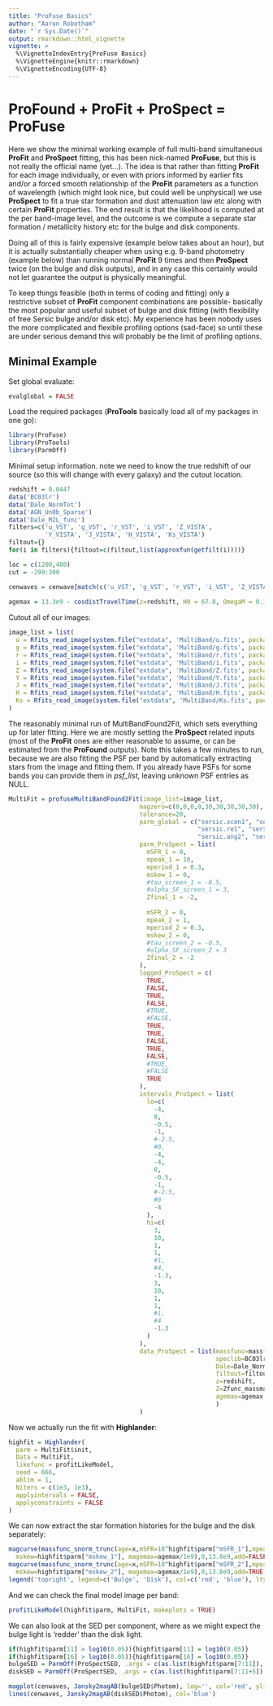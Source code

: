 ```yaml
---
title: "ProFuse Basics"
author: "Aaron Robotham"
date: "`r Sys.Date()`"
output: rmarkdown::html_vignette
vignette: >
  %\VignetteIndexEntry{ProFuse Basics}
  %\VignetteEngine{knitr::rmarkdown}
  %\VignetteEncoding{UTF-8}
---
```


# ProFound + ProFit + ProSpect = ProFuse

Here we show the minimal working example of full multi-band simultaneous **ProFit** and **ProSpect** fitting, this has been nick-named **ProFuse**, but this is not really the official name (yet...).  The idea is that rather than fitting **ProFit** for each image individually, or even with priors informed by earlier fits and/or a forced smooth relationship of the **ProFit** parameters as a function of wavelength (which might look nice, but could well be unphysical) we use **ProSpect** to fit a true star formation and dust attenuation law etc along with certain **ProFit** properties. The end result is that the likelihood is computed at the per band-image level, and the outcome is we compute a separate star formation / metallicity history etc for the bulge and disk components.

Doing all of this is fairly expensive (example below takes about an hour), but it is actually substantially cheaper when using e.g. 9-band photometry (example below) than running normal **ProFit** 9 times and then **ProSpect** twice (on the bulge and disk outputs), and in any case this certainly would not let guarantee the output is physically meaningful.

To keep things feasible (both in terms of coding and fitting) only a restrictive subset of **ProFit** component combinations are possible- basically the most popular and useful subset of bulge and disk fitting (with flexibility of free Sersic bulge and/or disk etc). My experience has been nobody uses the more complicated and flexible profiling options (sad-face) so until these are under serious demand this will probably be the limit of profiling options.

## Minimal Example

Set global evaluate:

```r
evalglobal = FALSE
```

Load the required packages (**ProTools** basically load all of my packages in one go):

```r
library(ProFuse)
library(ProTools)
library(ParmOff)
```

Minimal setup information. note we need to know the true redshift of our source (so this will change with every galaxy) and the cutout location.

```r
redshift = 0.0447
data('BC03lr')
data('Dale_NormTot')
data('AGN_UnOb_Sparse')
data('Dale_M2L_func')
filters=c('u_VST', 'g_VST', 'r_VST', 'i_VST', 'Z_VISTA',
          'Y_VISTA', 'J_VISTA', 'H_VISTA', 'Ks_VISTA')
filtout={}
for(i in filters){filtout=c(filtout,list(approxfun(getfilt(i))))}

loc = c(1200,480)
cut = -299:300

cenwaves = cenwave[match(c('u_VST', 'g_VST', 'r_VST', 'i_VST', 'Z_VISTA', 'Y_VISTA', 'J_VISTA', 'H_VISTA', 'Ks_VISTA'), cenwave$filter),'cenwave']
  
agemax = 13.3e9 - cosdistTravelTime(z=redshift, H0 = 67.8, OmegaM = 0.308)*1e9
```

Cutout all of our images:

```r
image_list = list(
  u = Rfits_read_image(system.file("extdata", 'MultiBand/u.fits', package="ProFound"),ext=2)$imDat[loc[1] + cut, loc[2] + cut],
  g = Rfits_read_image(system.file("extdata", 'MultiBand/g.fits', package="ProFound"),ext=2)$imDat[loc[1] + cut, loc[2] + cut],
  r = Rfits_read_image(system.file("extdata", 'MultiBand/r.fits', package="ProFound"),ext=2)$imDat[loc[1] + cut, loc[2] + cut],
  i = Rfits_read_image(system.file("extdata", 'MultiBand/i.fits', package="ProFound"),ext=2)$imDat[loc[1] + cut, loc[2] + cut],
  Z = Rfits_read_image(system.file("extdata", 'MultiBand/Z.fits', package="ProFound"),ext=2)$imDat[loc[1] + cut, loc[2] + cut],
  Y = Rfits_read_image(system.file("extdata", 'MultiBand/Y.fits', package="ProFound"),ext=2)$imDat[loc[1] + cut, loc[2] + cut],
  J = Rfits_read_image(system.file("extdata", 'MultiBand/J.fits', package="ProFound"),ext=2)$imDat[loc[1] + cut, loc[2] + cut],
  H = Rfits_read_image(system.file("extdata", 'MultiBand/H.fits', package="ProFound"),ext=2)$imDat[loc[1] + cut, loc[2] + cut],
  Ks = Rfits_read_image(system.file("extdata", 'MultiBand/Ks.fits', package="ProFound"),ext=2)$imDat[loc[1] + cut, loc[2] + cut]
)
```

The reasonably minimal run of MultiBandFound2Fit, which sets everything up for later fitting. Here we are mostly setting the **ProSpect** related inputs (most of the **ProFit** ones are either reasonable to assume, or can be estimated from the **ProFound** outputs). Note this takes a few minutes to run, because we are also fitting the PSF per band by automatically extracting stars from the image and fitting them. If you already have PSFs for some bands you can provide them in *psf_list*, leaving unknown PSF entries as NULL.

```r
MultiFit = profuseMultiBandFound2Fit(image_list=image_list,
                                    magzero=c(0,0,0,0,30,30,30,30,30),
                                    tolerance=20,
                                    parm_global = c("sersic.xcen1", "sersic.ycen1",
                                                    "sersic.re1", "sersic.re2",
                                                    "sersic.ang2", "sersic.axrat2"),
                                    parm_ProSpect = list(
                                      mSFR_1 = 0,
                                      mpeak_1 = 10,
                                      mperiod_1 = 0.3,
                                      mskew_1 = 0,
                                      #tau_screen_1 = -0.5,
                                      #alpha_SF_screen_1 = 3,
                                      Zfinal_1 = -2,
                                      
                                      mSFR_2 = 0,
                                      mpeak_2 = 1,
                                      mperiod_2 = 0.3,
                                      mskew_2 = 0,
                                      #tau_screen_2 = -0.5,
                                      #alpha_SF_screen_2 = 3
                                      Zfinal_2 = -2
                                    ),
                                    logged_ProSpect = c(
                                      TRUE,                              #         mSFR_1 = 0,
                                      FALSE,                             #         mpeak_1 = 5,
                                      TRUE,                              #        mperiod_1 = 0.3,
                                      FALSE,                             #         mskew_1 = 0,
                                      #TRUE,                              #        tau_screen_1 = -0.5,
                                      #FALSE,                           #         alpha_SF_screen_1 = 3,
                                      TRUE,                              #        Zfinal_1 = -2,
                                      TRUE,                              #        mSFR_2 = 0,
                                      FALSE,                             #         mpeak_2 = 5,
                                      TRUE,                              #        mperiod_2 = 0.3,
                                      FALSE,                             #         mskew_2 = 0,
                                      #TRUE,                              #        tau_screen_2 = -0.5,
                                      #FALSE                              #        alpha_SF_screen_2 = 3
                                      TRUE                              #        Zfinal_2 = -2,
                                    ),
                                    intervals_ProSpect = list(
                                      lo=c(
                                        -4,                              #       mSFR_1 = 0,
                                        0,                               #       mpeak_1 = 5,
                                        -0.5,                            #          mperiod_1 = 0.3,
                                        -1,                              #        mskew_1 = 0,
                                        #-2.5,                            #          tau_screen_1 = -0.5,
                                        #0,                               #       alpha_SF_screen_1 = 3,
                                        -4,                              #        Zfinal_1 = -2,
                                        -4,                              #        mSFR_2 = 0,
                                        0,                               #       mpeak_2 = 5,
                                        -0.5,                            #          mperiod_2 = 0.3,
                                        -1,                              #        mskew_2 = 0,
                                        #-2.5,                            #          tau_screen_2 = -0.5,
                                        #0                                #      alpha_SF_screen_2 = 3
                                        -4                               #        Zfinal_2 = -2,
                                      ),
                                      hi=c(
                                        3,                               #       mSFR_1 = 0,
                                        10,                              #        mpeak_1 = 5,
                                        1,                               #       mperiod_1 = 0.3,
                                        1,                               #       mskew_1 = 0,
                                        #1,                               #       tau_screen_1 = -0.5,
                                        #4,                               #       alpha_SF_screen_1 = 3,
                                        -1.3,                              #        Zfinal_1 = -2,
                                        3,                               #       mSFR_2 = 0,
                                        10,                              #        mpeak_2 = 5,
                                        1,                               #       mperiod_2 = 0.3,
                                        1,                               #       mskew_2 = 0,
                                        #1,                               #       tau_screen_2 = -0.5,
                                        #4                                #      alpha_SF_screen_2 = 3
                                        -1.3                              #        Zfinal_2 = -2,
                                      )
                                    ),
                                    data_ProSpect = list(massfunc=massfunc_snorm_trunc,
                                                         speclib=BC03lr,
                                                         Dale=Dale_NormTot,
                                                         filtout=filtout,
                                                         z=redshift,
                                                         Z=Zfunc_massmap_lin,
                                                         agemax=agemax
                                                         )
                                    )
```

Now we actually run the fit with **Highlander**:

```r
highfit = Highlander(
  parm = MultiFit$init,
  Data = MultiFit,
  likefunc = profitLikeModel,
  seed = 666,
  ablim = 1,
  Niters = c(1e3, 1e3),
  applyintervals = FALSE,
  applyconstraints = FALSE
)
```

We can now extract the star formation histories for the bulge and the disk separately:

```r
magcurve(massfunc_snorm_trunc(age=x,mSFR=10^highfit$parm["mSFR_1"],mpeak=highfit$parm["mpeak_1"],mperiod=10^highfit$parm["mperiod_1"],
  mskew=highfit$parm["mskew_1"], magemax=agemax/1e9),0,13.8e9,add=FALSE,col='red', ylim=c(0,2),xlab='Age (Yr)', ylab='SFR (Msol / Yr)')
magcurve(massfunc_snorm_trunc(age=x,mSFR=10^highfit$parm["mSFR_2"],mpeak=highfit$parm["mpeak_2"],mperiod=10^highfit$parm["mperiod_2"],
  mskew=highfit$parm["mskew_2"], magemax=agemax/1e9),0,13.8e9,add=TRUE,col='blue', ylim=c(0,2),xlab='Age (Yr)', ylab='SFR (Msol / Yr)')
legend('topright', legend=c('Bulge', 'Disk'), col=c('red', 'blue'), lty=1)
```

And we can check the final model image per band:

```r
profitLikeModel(highfit$parm, MultiFit, makeplots = TRUE)
```

We can also look at the SED per component, where as we might expect the bulge light is 'redder' than the disk light.

```r
if(highfit$parm[11] > log10(0.05)){highfit$parm[11] = log10(0.05)}
if(highfit$parm[16] > log10(0.05)){highfit$parm[16] = log10(0.05)}
bulgeSED = ParmOff(ProSpectSED, .args = c(as.list(highfit$parm[7:11]), MultiFit$data_ProSpect), .strip = '_1', .logged=c('mSFR', 'mperiod', 'Zfinal'))
diskSED = ParmOff(ProSpectSED, .args = c(as.list(highfit$parm[7:11+5]), MultiFit$data_ProSpect), .strip = '_2', .logged=c('mSFR', 'mperiod', 'Zfinal'))

magplot(cenwaves, Jansky2magAB(bulgeSED$Photom), log='', col='red', ylim=c(22,15), type='l', xlab='Wave / Ang', ylab='Mag')
lines(cenwaves, Jansky2magAB(diskSED$Photom), col='blue')
```

